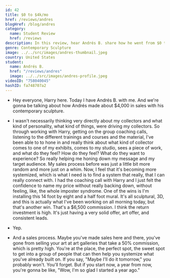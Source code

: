 ```yaml
---
id: 42
title: $0 to $4k/mo
href: /reviews/andres
blogHref: /blog/andres
category:
  name: Student Review
  href: /reviews
description: In this review, hear Andrés B. share how he went from $0 to $4k/mo in less than 60 days with his contemporary sculpture.
genre: Contemporary Sculpture
image: ../../src/images/andres-thumbnail.jpeg
country: United States
student:
  name: Andrés B.
  href: "/reviews/andres"
  image: ../../src/images/andres-profile.jpeg
videoID: "758040045"
hashID: fa748707a2
---
```


- Hey everyone, Harry here. Today I have Andrés B. with me. And we're gonna be talking about how Andrés made about $4,000 in sales with his contemporary sculpture.

- I wasn't necessarily thinking very directly about my collectors and what kind of personality, what kind of things, were driving my collectors. So through working with Harry, getting on the group coaching calls, listening to the different trainings and courses and the material, I've been able to to hone in and really think about what kind of collector comes to one of my exhibits, comes to my studio, sees a piece of work, and what do they feel? How do they feel? What do they want to experience? So really helping me honing down my message and my target audience. My sales process before was just a little bit more random and more just on a whim. Now, I feel that it's becoming more systemized, which is what I need is to find a system that really, that I can really connect with. I had the coaching call with Harry and I just felt the confidence to name my price without really backing down, without feeling, like, the whole imposter syndrome. One of the wins is I'm installing this 14 foot by eight and a half foot mural. It's all sculptural, 3D, and this is actually what I've been working on all morning today, but that's another win. That's a $6,500 commission. I think the return investment is high. It's just having a very solid offer, art offer, and consistent leads.

- Yep.

- And a sales process. Maybe you've made sales here and there, you've gone from selling your art at art galleries that take a 50% commission, which is pretty high. You're at the place, the perfect spot, the sweet spot to get into a group of people that can then help you systemize what you've already built on. If you say, "Maybe I'll do it tomorrow," you probably won't. You'll forget. But if you start now, a year from now, you're gonna be like, "Wow, I'm so glad I started a year ago."
